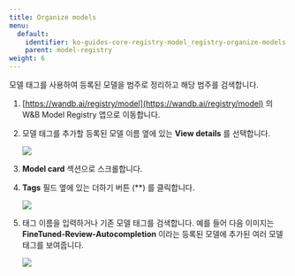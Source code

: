 ```yaml
---
title: Organize models
menu:
  default:
    identifier: ko-guides-core-registry-model_registry-organize-models
    parent: model-registry
weight: 6
---
```


모델 태그를 사용하여 등록된 모델을 범주로 정리하고 해당 범주를 검색합니다.

1. [https://wandb.ai/registry/model](https://wandb.ai/registry/model) 의 W&B Model Registry 앱으로 이동합니다.
2. 모델 태그를 추가할 등록된 모델 이름 옆에 있는 **View details** 를 선택합니다.
    <Frame>
    <img src="/images/models/organize-models-model-reg-landing.png"  />
    </Frame>
3. **Model card** 섹션으로 스크롤합니다.
4. **Tags** 필드 옆에 있는 더하기 버튼 (**) 를 클릭합니다.
    <Frame>
    <img src="/images/models/organize-models-seleticon.png"  />
    </Frame>
5. 태그 이름을 입력하거나 기존 모델 태그를 검색합니다.
    예를 들어 다음 이미지는 **FineTuned-Review-Autocompletion** 이라는 등록된 모델에 추가된 여러 모델 태그를 보여줍니다.

    <Frame>
    <img src="/images/models/model-tags-modelregview.png"  />
    </Frame>